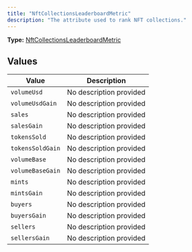 ```yaml
---
title: "NftCollectionsLeaderboardMetric"
description: "The attribute used to rank NFT collections."
---
```


**Type:** [NftCollectionsLeaderboardMetric](/api-reference/types/nftcollectionsleaderboardmetric)

## Values

| Value | Description |
|-------|-------------|
| `volumeUsd` | No description provided |
| `volumeUsdGain` | No description provided |
| `sales` | No description provided |
| `salesGain` | No description provided |
| `tokensSold` | No description provided |
| `tokensSoldGain` | No description provided |
| `volumeBase` | No description provided |
| `volumeBaseGain` | No description provided |
| `mints` | No description provided |
| `mintsGain` | No description provided |
| `buyers` | No description provided |
| `buyersGain` | No description provided |
| `sellers` | No description provided |
| `sellersGain` | No description provided |

